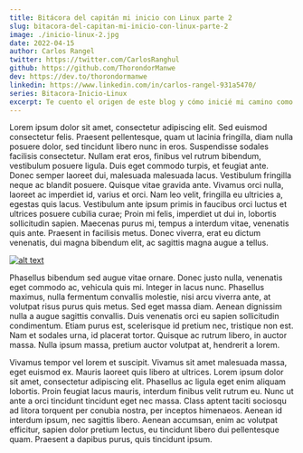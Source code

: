 ```yaml
---
title: Bitácora del capitán mi inicio con Linux parte 2
slug: bitacora-del-capitan-mi-inicio-con-linux-parte-2
image: ./inicio-linux-2.jpg
date: 2022-04-15
author: Carlos Rangel
twitter: https://twitter.com/CarlosRanghul
github: https://github.com/ThorondorManwe
dev: https://dev.to/thorondormanwe
linkedin: https://www.linkedin.com/in/carlos-rangel-931a5470/
series: Bitacora-Inicio-Linux
excerpt: Te cuento el origen de este blog y cómo inicié mi camino como usuario de Linux parte 2
---
```


Lorem ipsum dolor sit amet, consectetur adipiscing elit. Sed euismod consectetur felis. Praesent pellentesque, quam ut lacinia fringilla, diam nulla posuere dolor, sed tincidunt libero nunc in eros. Suspendisse sodales facilisis consectetur. Nullam erat eros, finibus vel rutrum bibendum, vestibulum posuere ligula. Duis eget commodo turpis, et feugiat ante. Donec semper laoreet dui, malesuada malesuada lacus. Vestibulum fringilla neque ac blandit posuere. Quisque vitae gravida ante. Vivamus orci nulla, laoreet ac imperdiet id, varius et orci. Nam leo velit, fringilla eu ultricies a, egestas quis lacus. Vestibulum ante ipsum primis in faucibus orci luctus et ultrices posuere cubilia curae; Proin mi felis, imperdiet ut dui in, lobortis sollicitudin sapien. Maecenas purus mi, tempus a interdum vitae, venenatis quis ante. Praesent in facilisis metus. Donec viverra, erat eu dictum venenatis, dui magna bibendum elit, ac sagittis magna augue a tellus.


<div className={styles.image__small}>

[![alt text](https://res.cloudinary.com/dxkxvfo2o/image/upload/v1593621831/unsplashAPI_bs3abg.png)](https://youtu.be/-uuUI5zKE0M "Unsplash - 1")

</div>

Phasellus bibendum sed augue vitae ornare. Donec justo nulla, venenatis eget commodo ac, vehicula quis mi. Integer in lacus nunc. Phasellus maximus, nulla fermentum convallis molestie, nisi arcu viverra ante, at volutpat risus purus quis metus. Sed eget massa diam. Aenean dignissim nulla a augue sagittis convallis. Duis venenatis orci eu sapien sollicitudin condimentum. Etiam purus est, scelerisque id pretium nec, tristique non est. Nam et sodales urna, id placerat tortor. Quisque ac rutrum libero, in auctor massa. Nulla ipsum massa, pretium auctor volutpat at, hendrerit a lorem.

Vivamus tempor vel lorem et suscipit. Vivamus sit amet malesuada massa, eget euismod ex. Mauris laoreet quis libero at ultrices. Lorem ipsum dolor sit amet, consectetur adipiscing elit. Phasellus ac ligula eget enim aliquam lobortis. Proin feugiat lacus mauris, interdum finibus velit rutrum eu. Nunc ut ante a orci tincidunt tincidunt eget nec massa. Class aptent taciti sociosqu ad litora torquent per conubia nostra, per inceptos himenaeos. Aenean id interdum ipsum, nec sagittis libero. Aenean accumsan, enim ac volutpat efficitur, sapien dolor pretium lectus, eu tincidunt libero dui pellentesque quam. Praesent a dapibus purus, quis tincidunt ipsum.

